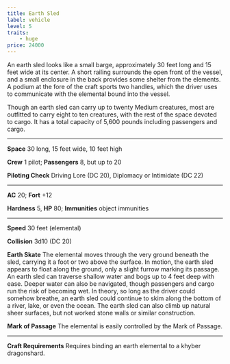 ```yaml
---
title: Earth Sled
label: vehicle
level: 5
traits:
    - huge
price: 24000
---
```


An earth sled looks like a small barge, approximately 30 feet long and 15 feet wide at its center. A short railing surrounds the open front of the vessel, and a small enclosure in the back provides some shelter from the elements. A podium at the fore of the craft sports two handles, which the driver uses to communicate with the elemental bound into the vessel.

Though an earth sled can carry up to twenty Medium creatures, most are outfitted to carry eight to ten creatures, with the rest of the space devoted to cargo. It has a total capacity of 5,600 pounds including passengers and cargo.

---

**Space** 30 long, 15 feet wide, 10 feet high

**Crew** 1 pilot; **Passengers** 8, but up to 20

**Piloting Check** Driving Lore (DC 20), Diplomacy or Intimidate (DC 22)

---

**AC** 20; **Fort** +12

**Hardness** 5, **HP** 80; **Immunities** object immunities

---

**Speed** 30 feet (elemental)

**Collision** 3d10 (DC 20)

**Earth Skate** The elemental moves through the very ground beneath the sled, carrying it a foot or two above the surface. In motion, the earth sled appears to float along the ground, only a slight furrow marking its passage. An earth sled can traverse shallow water and bogs up to 4 feet deep with ease. Deeper water can also be navigated, though passengers and cargo run the risk of becoming wet. In theory, so long as the driver could somehow breathe, an earth sled could continue to skim along the bottom of a river, lake, or even the ocean. The earth sled can also climb up natural sheer surfaces, but not worked stone walls or similar construction.

**Mark of Passage** The elemental is easily controlled by the Mark of Passage.

---

**Craft Requirements** Requires binding an earth elemental to a khyber dragonshard.

